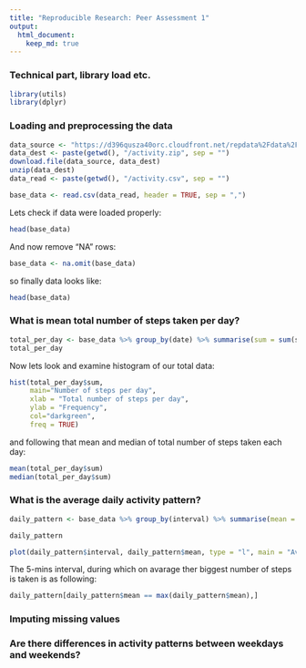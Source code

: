 ---
title: "Reproducible Research: Peer Assessment 1"
output: 
  html_document:
    keep_md: true
---

### Technical part, library load etc. 

```{r,echo=TRUE,results='hide', message=FALSE, warning=FALSE}
library(utils)
library(dplyr)
```

### Loading and preprocessing the data


```{r,echo=TRUE,results='hide', message=FALSE, warning=FALSE}
data_source <- "https://d396qusza40orc.cloudfront.net/repdata%2Fdata%2Factivity.zip"
data_dest <- paste(getwd(), "/activity.zip", sep = "")
download.file(data_source, data_dest)
unzip(data_dest)
data_read <- paste(getwd(), "/activity.csv", sep = "")

base_data <- read.csv(data_read, header = TRUE, sep = ",")

```
Lets check if data were loaded properly:

```{r}
head(base_data)
```
And now remove "NA" rows:

```{r}
base_data <- na.omit(base_data)
```
so finally data looks like:

```{r}
head(base_data)
```

### What is mean total number of steps taken per day?

```{r}
total_per_day <- base_data %>% group_by(date) %>% summarise(sum = sum(steps))
total_per_day
```

Now lets look and examine histogram of our total data:

```{r}
hist(total_per_day$sum, 
     main="Number of steps per day", 
     xlab = "Total number of steps per day", 
     ylab = "Frequency", 
     col="darkgreen", 
     freq = TRUE)

```

and following that mean and median of total number of steps taken each day:

```{r}
mean(total_per_day$sum)
median(total_per_day$sum)
```

### What is the average daily activity pattern?

```{r}
daily_pattern <- base_data %>% group_by(interval) %>% summarise(mean = mean(steps))
```

```{r}
daily_pattern
```

```{r}
plot(daily_pattern$interval, daily_pattern$mean, type = "l", main = "Avarage number of steps across a day in 5-mins intervals", xlab = "5 min intervals", ylab = "Avg number of steps", col="darkgreen")

```

The 5-mins interval, during which on avarage ther biggest number of steps is taken is as following:

```{r}
daily_pattern[daily_pattern$mean == max(daily_pattern$mean),]

```

### Imputing missing values



### Are there differences in activity patterns between weekdays and weekends?
